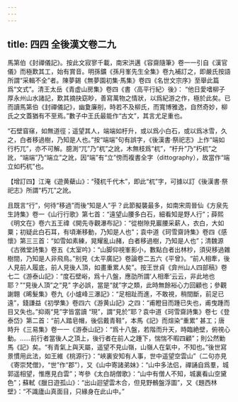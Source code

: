 ```yaml
---
---
---
```

title: 四四 全後漢文卷二九
---




馬第伯《封禪儀記》。按此文寂寥千載，南宋洪邁《容齋隨筆》卷一一引自《漢官儀》而極歎其工，始有賞音。明孫鑛《孫月峯先生全集》卷九補訂之，即嚴氏按語所謂“采輯不全”者。陳夢錫《無夢園初集·馬集》卷四《名世文宗序》至舉此篇爲“文式”。清王太岳《青虚山房集》卷四《書〈高平行紀〉後》： “他日愛嗜柳子厚永州山水諸記，歎其摘抉窈眇，善寫萬物之情狀，以爲紀游之作，極於此矣。已而讀馬第伯《封禪儀記》，幽夐廉削，時若不及柳氏，而寬博雅逸，自然奇妙，柳氏之文蓋猶有不至焉。”數子中王氏最能作“古文”，其言尤足重也。

“石壁窅窱，如無道徑；遥望其人，端端如杅升，或以爲小白石，或以爲冰雪，久之，白者移過樹，乃知是人也。”按“端端”句有誤字，《後漢書·祭祀志》上作“端如行朽兀”，亦不可解。臆測“兀”乃“杌”之訛，木無枝爲“杌”，“杅升”乃“朽杌”之訛，“端端”乃“端立”之訛，因“端”有“立”傍而複書全字（dittography），故當作“端立如朽杌”也。

【增訂四】江淹《遊黄蘗山》：“殘杌千代木”，即此“杌”字，可據以訂《後漢書·祭祀志》所謂“朽兀”之訛。

且既言“行”，何待“移過”而後“知是人”乎？此節擬襲最多，如南宋周晉仙《方泉先生詩集》卷一《山行行歌》第七首：“遠望山腰多白石，細看知是野人行”；薛熙《明文在》卷六五王禕《開先寺觀瀑布記》：“從樹隙見巖腰采薪人，衣白，大如粟；初疑此白石耳，有頃漸移動，乃知是人也”；袁中道《珂雪齋詩集》卷四《感懷》第三三首：“如雪如素練，晃耀亂山赭，白者移過樹，乃知是人也”；清魏源《古微堂詩集》卷五《太室吟》：“山脚仰視峯影小，數點白者出林杪，須臾移過雜樹間，乃知是人非飛鳥。”别見《太平廣記》卷論卷二五六《平曾》。“前人相牽，後人見前人履底，前人見後人頂，如畫重累人矣”。按王世貞《弇州山人四部稿》卷七二《游泰山記》：“度石壁峪，爲十八盤，應劭所謂‘人相牽’云云，非此地也耶？”“見後人頂”之“見” 字必誤，當是“就”字之類，此時無餘裕心力回顧也；參觀謝翺《晞髮集》卷九《小爐峰三瀑記》：“足相趾而進，不敢視，稍間斷，前足已遠”，錢謙益《初學集》卷四六《游黄山記》之四：“甫瞪目而踵已失也，甫曳踵而目又失也。”抑兩“見”字皆當讀 “現”，謂“見於”耶？袁中道《珂雪齋詩集》卷七《登泰岱》第二首：“前人踏皂帽，後侣戴青鞋”，本馬《記》而煊染“重累” 甚工；唐時升《三易集》卷一一《游泰山記》：“爲十八盤，若階而升天，時臨絶壁，俯視心動。……前行者當後人之頂上，後行者在前人之踵下，惴惴不暇四顧”；則公然勦馬《記》矣。“有青氣上與天屬，遥望不見山嶺，山嶺人在氣中，不知也。”後世寫景慣用此法，如王維《桃源行》：“峽裏安知有人事，世中遥望空雲山”（二句亦見《寄崇梵僧》，“世”作“郡”），又《山中寄諸弟妹》：“山中多法侣，禪誦自爲羣，城郭遥相望，惟應見白雲”；岑參《太白胡僧歌》：“山中有僧人不知，城裏看山空黛色”；蘇軾《臘日遊孤山》：“出山迴望雲木合，但見野鶻盤浮圖”，又《題西林壁》：“不識廬山真面目，只緣身在此山中。”